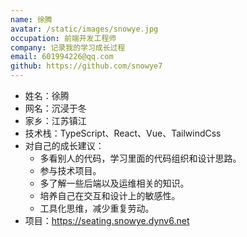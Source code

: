 ```yaml
---
name: 徐腾
avatar: /static/images/snowye.jpg
occupation: 前端开发工程师
company: 记录我的学习成长过程
email: 601994226@qq.com
github: https://github.com/snowye7
---
```


- 姓名：徐腾
- 网名：沉浸于冬
- 家乡：江苏镇江
- 技术栈：TypeScript、React、Vue、TailwindCss
- 对自己的成长建议：
  - 多看别人的代码，学习里面的代码组织和设计思路。
  - 参与技术项目。
  - 多了解一些后端以及运维相关的知识。
  - 培养自己在交互和设计上的敏感性。
  - 工具化思维，减少重复劳动。
- 项目：https://seating.snowye.dynv6.net
